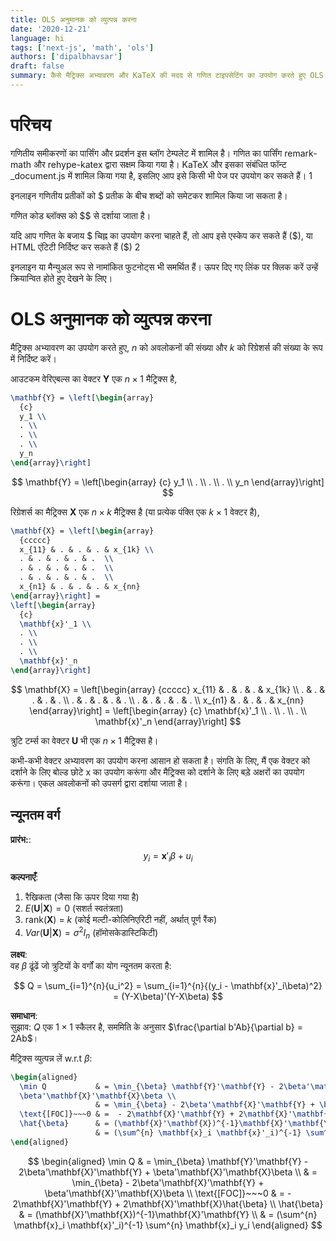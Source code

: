 ```yaml
---
title: OLS अनुमानक को व्युत्पन्न करना
date: '2020-12-21'
language: hi
tags: ['next-js', 'math', 'ols']
authors: ['dipalbhavsar']
draft: false
summary: कैसे मैट्रिक्स अभ्यावरण और KaTeX की मदद से गणित टाइपसेटिंग का उपयोग करते हुए OLS अनुमानक को व्युत्पन्न करें.
---
```


# परिचय

गणितीय समीकरणों का पार्सिंग और प्रदर्शन इस ब्लॉग टेम्पलेट में शामिल है। गणित का पार्सिंग remark-math और rehype-katex द्वारा सक्षम किया गया है। KaTeX और इसका संबंधित फॉन्ट _document.js में शामिल किया गया है, इसलिए आप इसे किसी भी पेज पर उपयोग कर सकते हैं। 1

इनलाइन गणितीय प्रतीकों को $ प्रतीक के बीच शब्दों को समेटकर शामिल किया जा सकता है।

गणित कोड ब्लॉक्स को $$ से दर्शाया जाता है।

यदि आप गणित के बजाय $ चिह्न का उपयोग करना चाहते हैं, तो आप इसे एस्केप कर सकते हैं (\$), या HTML एंटिटी निर्दिष्ट कर सकते हैं (&dollar;) 2

इनलाइन या मैन्युअल रूप से नामांकित फुटनोट्स भी समर्थित हैं। ऊपर दिए गए लिंक पर क्लिक करें उन्हें क्रियान्वित होते हुए देखने के लिए।

# OLS अनुमानक को व्युत्पन्न करना

मैट्रिक्स अभ्यावरण का उपयोग करते हुए, $n$ को अवलोकनों की संख्या और $k$ को रिग्रेशर्स की संख्या के रूप में निर्दिष्ट करें।

आउटकम वेरिएबल्स का वेक्टर $\mathbf{Y}$ एक $n \times 1$ मैट्रिक्स है,

```tex
\mathbf{Y} = \left[\begin{array}
  {c}
  y_1 \\
  . \\
  . \\
  . \\
  y_n
\end{array}\right]
```

$$
\mathbf{Y} = \left[\begin{array}
  {c}
  y_1 \\
  . \\
  . \\
  . \\
  y_n
\end{array}\right]
$$

रिग्रेशर्स का मैट्रिक्स $\mathbf{X}$ एक $n \times k$ मैट्रिक्स है (या प्रत्येक पंक्ति एक $k \times 1$ वेक्टर है),

```latex
\mathbf{X} = \left[\begin{array}
  {ccccc}
  x_{11} & . & . & . & x_{1k} \\
  . & . & . & . & .  \\
  . & . & . & . & .  \\
  . & . & . & . & .  \\
  x_{n1} & . & . & . & x_{nn}
\end{array}\right] =
\left[\begin{array}
  {c}
  \mathbf{x}'_1 \\
  . \\
  . \\
  . \\
  \mathbf{x}'_n
\end{array}\right]
```

$$
\mathbf{X} = \left[\begin{array}
  {ccccc}
  x_{11} & . & . & . & x_{1k} \\
  . & . & . & . & .  \\
  . & . & . & . & .  \\
  . & . & . & . & .  \\
  x_{n1} & . & . & . & x_{nn}
\end{array}\right] =
\left[\begin{array}
  {c}
  \mathbf{x}'_1 \\
  . \\
  . \\
  . \\
  \mathbf{x}'_n
\end{array}\right]
$$

त्रुटि टर्म्स का वेक्टर $\mathbf{U}$ भी एक $n \times 1$ मैट्रिक्स है।

कभी-कभी वेक्टर अभ्यावरण का उपयोग करना आसान हो सकता है। संगति के लिए, मैं एक वेक्टर को दर्शाने के लिए बोल्ड छोटे x का उपयोग करूंगा और मैट्रिक्स को दर्शाने के लिए बड़े अक्षरों का उपयोग करूंगा। एकल अवलोकनों को उपसर्ग द्वारा दर्शाया जाता है।

## न्यूनतम वर्ग

**प्रारंभ:**:  
$$y_i = \mathbf{x}'_i \beta + u_i$$

**कल्पनाएँ**:

1. रैखिकता (जैसा कि ऊपर दिया गया है)
2. $E(\mathbf{U}|\mathbf{X}) = 0$ (सशर्त स्वतंत्रता)
3. rank($\mathbf{X}$) = $k$ (कोई मल्टी-कोलिनिएरिटी नहीं, अर्थात् पूर्ण रैंक)
4. $Var(\mathbf{U}|\mathbf{X}) = \sigma^2 I_n$ (हॉमोसकेडास्टिकिटी)

**लक्ष्य**:  
वह $\beta$ ढूंढें जो त्रुटियों के वर्गों का योग न्यूनतम करता है:

$$
Q = \sum_{i=1}^{n}{u_i^2} = \sum_{i=1}^{n}{(y_i - \mathbf{x}'_i\beta)^2} = (Y-X\beta)'(Y-X\beta)
$$

**समाधान**:  
सुझाव: $Q$ एक $1 \times 1$ स्कैलर है, सममिति के अनुसार $\frac{\partial b'Ab}{\partial b} = 2Ab$।

मैट्रिक्स व्युत्पन्न लें w.r.t $\beta$:

```tex
\begin{aligned}
  \min Q           & = \min_{\beta} \mathbf{Y}'\mathbf{Y} - 2\beta'\mathbf{X}'\mathbf{Y} +
  \beta'\mathbf{X}'\mathbf{X}\beta \\
                   & = \min_{\beta} - 2\beta'\mathbf{X}'\mathbf{Y} + \beta'\mathbf{X}'\mathbf{X}\beta \\
  \text{[FOC]}~~~0 & =  - 2\mathbf{X}'\mathbf{Y} + 2\mathbf{X}'\mathbf{X}\hat{\beta}                  \\
  \hat{\beta}      & = (\mathbf{X}'\mathbf{X})^{-1}\mathbf{X}'\mathbf{Y}                              \\
                   & = (\sum^{n} \mathbf{x}_i \mathbf{x}'_i)^{-1} \sum^{n} \mathbf{x}_i y_i
\end{aligned}
```

$$
\begin{aligned}
  \min Q           & = \min_{\beta} \mathbf{Y}'\mathbf{Y} - 2\beta'\mathbf{X}'\mathbf{Y} +
  \beta'\mathbf{X}'\mathbf{X}\beta \\
                   & = \min_{\beta} - 2\beta'\mathbf{X}'\mathbf{Y} + \beta'\mathbf{X}'\mathbf{X}\beta \\
  \text{[FOC]}~~~0 & =  - 2\mathbf{X}'\mathbf{Y} + 2\mathbf{X}'\mathbf{X}\hat{\beta}                  \\
  \hat{\beta}      & = (\mathbf{X}'\mathbf{X})^{-1}\mathbf{X}'\mathbf{Y}                              \\
                   & = (\sum^{n} \mathbf{x}_i \mathbf{x}'_i)^{-1} \sum^{n} \mathbf{x}_i y_i
\end{aligned}
$$
